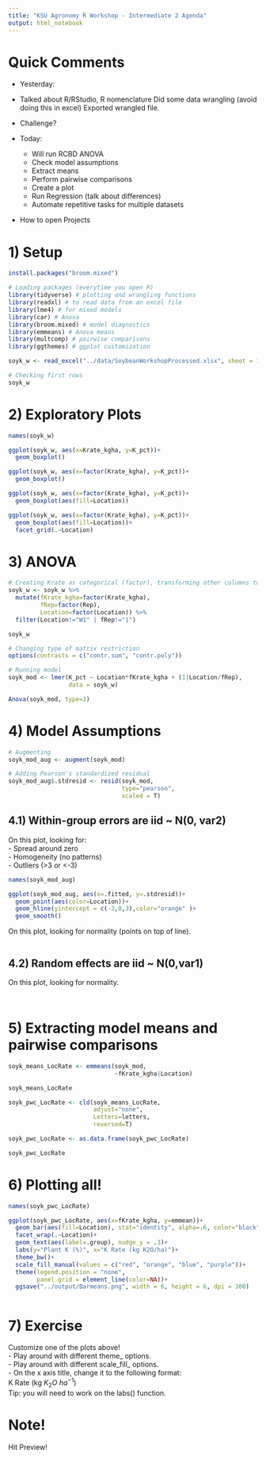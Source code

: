 ```yaml
---
title: "KSU Agronomy R Workshop - Intermediate 2 Agenda"
output: html_notebook
---
```

# Quick Comments
- Yesterday:
 - Talked about 
  R/RStudio, 
  R nomenclature
  Did some data wrangling (avoid doing this in excel)
  Exported wrangled file.
  
  - Challenge?

- Today:
  - Will run RCBD ANOVA
  - Check model assumptions
  - Extract means
  - Perform pairwise comparisons
  - Create a plot
  - Run Regression (talk about differences)
  - Automate repetitive tasks for multiple datasets
  
  
- How to open Projects
  

# 1) Setup  
```r
install.packages("broom.mixed")
```


```r
# Loading packages (everytime you open R)
library(tidyverse) # plotting and wrangling functions
library(readxl) # to read data from an excel file
library(lme4) # for mixed models
library(car) # Anova
library(broom.mixed) # model diagnostics
library(emmeans) # Anova means
library(multcomp) # pairwise comparisons
library(ggthemes) # ggplot customization

```

```r
soyk_w <- read_excel("../data/SoybeanWorkshopProcessed.xlsx", sheet = 1)

# Checking first rows
soyk_w

```

# 2) Exploratory Plots  
```r
names(soyk_w)

ggplot(soyk_w, aes(x=Krate_kgha, y=K_pct))+
  geom_boxplot()
```

```r
ggplot(soyk_w, aes(x=factor(Krate_kgha), y=K_pct))+
  geom_boxplot()

```

```r
ggplot(soyk_w, aes(x=factor(Krate_kgha), y=K_pct))+
  geom_boxplot(aes(fill=Location))
```

```r
ggplot(soyk_w, aes(x=factor(Krate_kgha), y=K_pct))+
  geom_boxplot(aes(fill=Location))+
  facet_grid(.~Location)

```

# 3) ANOVA  
```r
# Creating Krate as categorical (factor), transforming other columns to factor, and filtering
soyk_w <- soyk_w %>%
  mutate(fKrate_kgha=factor(Krate_kgha),
         fRep=factor(Rep),
         Location=factor(Location)) %>%
  filter(Location!="W1" | fRep!="1")

soyk_w

```

```r
# Changing type of matrix restriction
options(contrasts = c("contr.sum", "contr.poly"))

# Running model
soyk_mod <- lmer(K_pct ~ Location*fKrate_kgha + (1|Location/fRep),
                 data = soyk_w)

```

```r
Anova(soyk_mod, type=3)
```

# 4) Model Assumptions  
```r
# Augmenting
soyk_mod_aug <- augment(soyk_mod)

# Adding Pearson's standardized residual
soyk_mod_aug$.stdresid <- resid(soyk_mod,
                                type="pearson",
                                scaled = T)

```

## 4.1) Within-group errors are iid ~ N(0, var2)  

On this plot, looking for:  
- Spread around zero  
- Homogeneity (no patterns)  
- Outliers (>3 or <-3)  

```r
names(soyk_mod_aug)

ggplot(soyk_mod_aug, aes(x=.fitted, y=.stdresid))+
  geom_point(aes(color=Location))+
  geom_hline(yintercept = c(-3,0,3),color="orange" )+
  geom_smooth()

```

On this plot, looking for normality (points on top of line).  
```r

```


## 4.2) Random effects are iid ~ N(0,var1)  

On this plot, looking for normality.  
```r


```

```r


```

# 5) Extracting model means and pairwise comparisons 
```r
soyk_means_LocRate <- emmeans(soyk_mod,
                              ~fKrate_kgha|Location)

soyk_means_LocRate
```

```r
soyk_pwc_LocRate <- cld(soyk_means_LocRate,
                        adjust="none",
                        Letters=letters,
                        reversed=T)

soyk_pwc_LocRate <- as.data.frame(soyk_pwc_LocRate)

soyk_pwc_LocRate
```

# 6) Plotting all!  

```r
names(soyk_pwc_LocRate)

ggplot(soyk_pwc_LocRate, aes(x=fKrate_kgha, y=emmean))+
  geom_bar(aes(fill=Location), stat="identity", alpha=.6, color="black")+
  facet_wrap(.~Location)+
  geom_text(aes(label=.group), nudge_y = .3)+
  labs(y="Plant K (%)", x="K Rate (kg K2O/ha)")+
  theme_bw()+
  scale_fill_manual(values = c("red", "orange", "blue", "purple"))+
  theme(legend.position = "none",
        panel.grid = element_line(color=NA))+
  ggsave("../output/Barmeans.png", width = 6, height = 6, dpi = 300)

```

```r

```

# 7) Exercise  
Customize one of the plots above!  
- Play around with different theme_ options.  
- Play around with different scale_fill_ options.  
- On the x axis title, change it to the following format:  
K Rate (kg $K_2O~ha^{-1}$)  
Tip: you will need to work on the labs() function.  

# Note!
Hit Preview!


